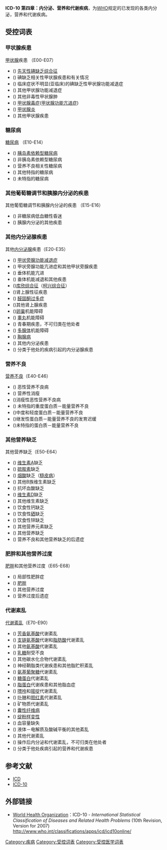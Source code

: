 {{ICD-10A}}

'''ICD-10 第四章：内分泌、营养和代谢疾病'''，为[[WHO|WHO]]规定的已发现的各类内分泌，营养和代谢疾病。

== 受控词表 ==
===甲状腺疾患  ===
[[甲状腺|甲状腺]]疾患 （E00-E07）
* ({{ICD10|E|00||e|00}}) [[先天性碘缺乏综合征|先天性碘缺乏综合征]]
* ({{ICD10|E|01||e|00}})  碘缺乏相关性甲状腺疾患和有关情况 
* ({{ICD10|E|02||e|00}}) 临床症状不明显(亚临床)的碘缺乏性甲状腺功能减退症 
* ({{ICD10|E|03||e|00}})  其他甲状腺功能减退症
* ({{ICD10|E|04||e|00}}) 其他非毒性甲状腺肿 
* ({{ICD10|E|05||e|00}})  [[甲状腺毒症|甲状腺毒症]]([[甲状腺功能亢进症|甲状腺功能亢进症]])
* ({{ICD10|E|06||e|00}})  [[甲状腺炎|甲状腺炎]]
* ({{ICD10|E|07||e|00}})  其他甲状腺疾患

=== 糖尿病===
[[糖尿病|糖尿病]] （E10-E14）
* ({{ICD10|E|10||e|10}}) [[胰岛素依赖型糖尿病|胰岛素依赖型糖尿病]]
* ({{ICD10|E|11||e|10}})  非胰岛素依赖型糖尿病
* ({{ICD10|E|12||e|10}})  营养不良相关性糖尿病
* ({{ICD10|E|13||e|10}})  其他特指的糖尿病
* ({{ICD10|E|14||e|10}})  未特指的糖尿病

=== 其他葡萄糖调节和胰腺内分泌的疾患 ===
其他葡萄糖调节和胰腺内分泌的疾患 （E15-E16）
* ({{ICD10|E|15||e|10}})  非糖尿病低血糖性昏迷
* ({{ICD10|E|16||e|10}})  胰腺内分泌的其他疾患

=== 其他内分泌腺疾患===
其他[[内分泌腺|内分泌腺]]疾患（E20-E35）
* ({{ICD10|E|20||e|20}}) [[甲状旁腺功能减退症|甲状旁腺功能减退症]]
* ({{ICD10|E|21||e|20}}) 甲状旁腺功能亢进症和其他甲状旁腺疾患
* ({{ICD10|E|22||e|20}}) 垂体机能亢进
* ({{ICD10|E|23||e|20}}) 垂体机能减退和其他疾患
* ({{ICD10|E|24||e|20}})[[库欣综合征|库欣综合征]]（[[柯兴综合征|柯兴综合征]]）
* ({{ICD10|E|25||e|20}})肾上腺性征疾患
* ({{ICD10|E|26||e|20}}) [[醛固酮过多症|醛固酮过多症]]
* ({{ICD10|E|27||e|20}})其他肾上腺疾患
* ({{ICD10|E|28||e|20}})[[卵巢|卵巢]]机能障碍
* ({{ICD10|E|29||e|20}}) [[睾丸|睾丸]]机能障碍
* ({{ICD10|E|30||e|20}}) 青春期疾患，不可归类在他处者 
* ({{ICD10|E|31||e|20}})  [[多腺体|多腺体]]机能障碍 
* ({{ICD10|E|32||e|20}})  [[胸腺病|胸腺病]] 
* ({{ICD10|E|34||e|20}})  其他内分泌疾患 
* ({{ICD10|E|35||e|20}})  分类于他处的疾病引起的内分泌腺疾患 

=== 营养不良===
[[营养不良|营养不良]]（E40-E46） 
* ({{ICD10|E|40||e|40}})  恶性营养不良病
* ({{ICD10|E|41||e|40}})  营养性消瘦
* ({{ICD10|E|42||e|40}})消瘦性恶性营养不良病
* ({{ICD10|E|43||e|40}}) 未特指的重度蛋白质－能量营养不良
* ({{ICD10|E|44||e|40}})中度和轻度蛋白质－能量营养不良
* ({{ICD10|E|45||e|40}})继发性蛋白质－能量营养不良的发育迟缓
* ({{ICD10|E|46||e|40}})未特指的蛋白质－能量营养不良

=== 其他营养缺乏===
其他营养缺乏（E50-E64）
* ({{ICD10|E|50||e|50}}) [[维生素A|维生素A]]缺乏
* ({{ICD10|E|51||e|50}}) [[硫胺素|硫胺素]]缺乏
* ({{ICD10|E|52||e|50}}) [[烟酸|烟酸]]缺乏（[[糙皮病|糙皮病]]）
* ({{ICD10|E|53||e|50}}) 其他B族维生素缺乏
* ({{ICD10|E|54||e|50}}) 抗坏血酸缺乏
* ({{ICD10|E|55||e|50}}) [[维生素D|维生素D]]缺乏
* ({{ICD10|E|56||e|50}}) 其他维生素缺乏
* ({{ICD10|E|58||e|50}}) 饮食性钙缺乏
* ({{ICD10|E|59||e|50}}) 饮食性[[硒|硒]]缺乏
* ({{ICD10|E|60||e|50}}) 饮食性锌缺乏
* ({{ICD10|E|61||e|50}}) 其他营养元素缺乏
* ({{ICD10|E|63||e|50}}) 其他营养缺乏
* ({{ICD10|E|64||e|50}}) 营养不良和其他营养缺乏的后遗症

=== 肥胖和其他营养过度 ===
[[肥胖|肥胖]]和其他营养过度（E65-E68）
* ({{ICD10|E|65||e|50}})  局部性肥胖症
* ({{ICD10|E|66||e|50}}) [[肥胖|肥胖]]
* ({{ICD10|E|67||e|50}}) 其他营养过度
* ({{ICD10|E|68||e|50}}) 营养过度后遗症

=== 代谢紊乱 ===
[[代谢紊乱|代谢紊乱]]（E70-E90）
* ({{ICD10|E|70||e|70}}) [[芳香氨基酸|芳香氨基酸]]代谢紊乱
* ({{ICD10|E|71||e|70}}) [[支链氨基酸|支链氨基酸]]代谢和[[脂肪酸|脂肪酸]]代谢紊乱
* ({{ICD10|E|72||e|70}}) 其他[[氨基酸|氨基酸]]代谢紊乱
* ({{ICD10|E|73||e|70}}) [[乳糖|乳糖]]耐受不良
* ({{ICD10|E|74||e|70}}) 其他碳水化合物代谢紊乱
* ({{ICD10|E|75||e|70}}) 神经鞘脂类代谢疾患和其他脂贮积紊乱
* ({{ICD10|E|76||e|70}}) [[氨基葡聚糖|氨基葡聚糖]]代谢紊乱
* ({{ICD10|E|77||e|70}}) [[糖蛋白|糖蛋白]]代谢紊乱
* ({{ICD10|E|78||e|70}}) [[脂蛋白|脂蛋白]]代谢疾患和其他脂血症
* ({{ICD10|E|79||e|70}}) [[嘌呤|嘌呤]]和[[嘧啶|嘧啶]]代谢紊乱
* ({{ICD10|E|80||e|70}}) [[卟啉|卟啉]]和[[胆红素|胆红素]]代谢紊乱
* ({{ICD10|E|83||e|70}}) 矿物质代谢紊乱
* ({{ICD10|E|84||e|70}}) [[囊性纤维病|囊性纤维病]]
* ({{ICD10|E|85||e|70}}) [[绽粉样变性|绽粉样变性]]
* ({{ICD10|E|86||e|70}}) 血容量缺失
* ({{ICD10|E|87||e|70}}) 液体－电解质及酸碱平衡的其他紊乱
* ({{ICD10|E|88||e|70}}) 其他代谢紊乱
* ({{ICD10|E|89||e|70}}) 操作后内分泌和代谢紊乱，不可归类在他处者
* ({{ICD10|E|90||e|70}}) 分类于他处疾病引起的营养和代谢疾患

== 参考文献 ==
*[[ICD|ICD]]
*[[ICD-10|ICD-10]]

== 外部链接 ==
* {{en}}[[世界卫生组织|World Health Organization]]：ICD-10 - ''International Statistical Classification of Diseases and Related Health Problems'' (10th Revision, Version for 2007) http://www.who.int/classifications/apps/icd/icd10online/{{Wayback|url=http://www.who.int/classifications/apps/icd/icd10online/ |date=20120330163659 }}

{{Medical conditions}}

[[Category:疾病|Category:疾病]]
[[Category:受控词表|Category:受控词表]]
[[Category:受控医学词表|Category:受控医学词表]]